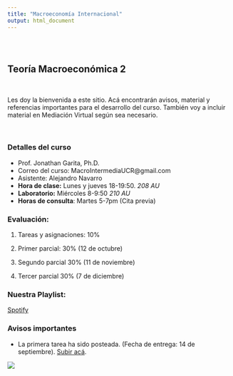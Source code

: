 ```yaml
---
title: "Macroeconomía Internacional"
output: html_document
---
```


<style type="text/css">
.title {
  display: none;
}

#getting-started img {
  margin-right: 10px;
}

</style>

<div class="row" style="padding-top: 30px;">
<div class="col-sm-6">


# **Teoría Macroeconómica 2**
<br>

Les doy la bienvenida a este sitio. Acá encontrarán avisos, material y referencias importantes para el desarrollo del curso. También voy a incluir material en Mediación Virtual según sea necesario. 

<br>

### Detalles del curso
* Prof. Jonathan Garita, Ph.D.
* Correo del curso: MacroIntermediaUCR@gmail.com
* Asistente: Alejandro Navarro 
* **Hora de clase:** Lunes y jueves 18-19:50. *208 AU*
* **Laboratorio:** Miércoles 8-9:50 *210 AU*
* **Horas de consulta**: Martes 5-7pm (Cita previa)

### Evaluación:

1. Tareas y asignaciones: 10%

2. Primer parcial: 30% (12 de octubre)

3. Segundo parcial 30% (11 de noviembre)

3. Tercer parcial 30% (7 de diciembre)


### Nuestra Playlist:

[Spotify](https://open.spotify.com/playlist/6m3zuJzAyexBUcD6vQ1KB4?si=d2574d49b1f044f4&pt=962e86e29d4f4d44c6e8a495a61f5177)


### Avisos importantes

* La primera tarea ha sido posteada. (Fecha de entrega: 14 de septiembre). [Subir acá](https://www.dropbox.com/request/BdXuATo47U3QmDWA4UB4).

</div>
<div class="col-sm-6">


<a href = "https://sites.google.com/site/matthiaskehrig/hermes">
![](images/hermes.jpg)


</a>
</div>
